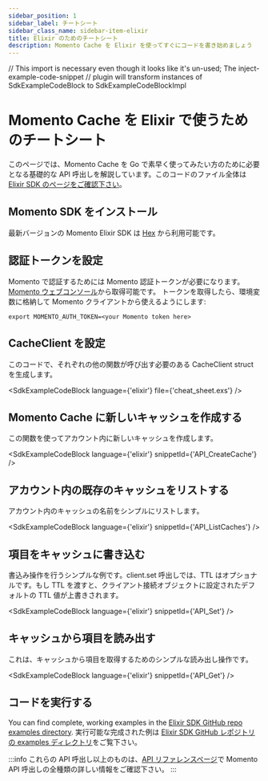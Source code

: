 ```yaml
---
sidebar_position: 1
sidebar_label: チートシート
sidebar_class_name: sidebar-item-elixir
title: Elixir のためのチートシート
description: Momento Cache を Elixir を使ってすぐにコードを書き始めましょう
---
```


// This import is necessary even though it looks like it's un-used; The inject-example-code-snippet
// plugin will transform instances of SdkExampleCodeBlock to SdkExampleCodeBlockImpl

# Momento Cache を Elixir で使うためのチートシート

このページでは、Momento Cache を Go で素早く使ってみたい方のために必要となる基礎的な API 呼出しを解説しています。このコードのファイル全体は[Elixir SDK のページをご確認下さい](https://github.com/momentohq/client-sdk-elixir/tree/main/examples)。

## Momento SDK をインストール

最新バージョンの Momento Elixir SDK は [Hex](https://hex.pm/packages/gomomento) から利用可能です。

## 認証トークンを設定

Momento で認証するためには Momento 認証トークンが必要になります。[Momento ウェブコンソール](https://console.gomomento.com/caches)から取得可能です。
トークンを取得したら、環境変数に格納して Momento クライアントから使えるようにします:

```
export MOMENTO_AUTH_TOKEN=<your Momento token here>
```

## CacheClient を設定
このコードで、それぞれの他の関数が呼び出す必要のある CacheClient struct を生成します。

<SdkExampleCodeBlock language={'elixir'} file={'cheat_sheet.exs'} />

## Momento Cache に新しいキャッシュを作成する
この関数を使ってアカウント内に新しいキャッシュを作成します。

<SdkExampleCodeBlock language={'elixir'} snippetId={'API_CreateCache'} />

## アカウント内の既存のキャッシュをリストする
アカウント内のキャッシュの名前をシンプルにリストします。

<SdkExampleCodeBlock language={'elixir'} snippetId={'API_ListCaches'} />

## 項目をキャッシュに書き込む
書込み操作を行うシンプルな例です。client.set 呼出しでは、TTL はオプショナルです。もし TTL を渡すと、クライアント接続オブジェクトに設定されたデフォルトの TTL 値が上書きされます。

<SdkExampleCodeBlock language={'elixir'} snippetId={'API_Set'} />

## キャッシュから項目を読み出す
これは、キャッシュから項目を取得するためのシンプルな読み出し操作です。

<SdkExampleCodeBlock language={'elixir'} snippetId={'API_Get'} />

## コードを実行する

You can find complete, working examples in the [Elixir SDK GitHub repo examples directory](https://github.com/momentohq/client-sdk-elixir/tree/main/examples).
実行可能な完成された例は [Elixir SDK GitHub レポジトリの examples ディレクトリ](https://github.com/momentohq/client-sdk-elixir/tree/main/examples)をご覧下さい。

:::info
これらの API 呼出し以上のものは、[API リファレンスページ](/develop/api-reference/index.mdx)で Momento API 呼出しの全種類の詳しい情報をご確認下さい。
:::
